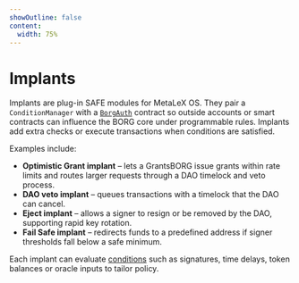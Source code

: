 ```yaml
---
showOutline: false
content:
  width: 75%
---
```


# Implants

Implants are plug-in SAFE modules for MetaLeX OS. They pair a `ConditionManager` with a [`BorgAuth`](/borg/borg-auth) contract so outside accounts or smart contracts can influence the BORG core under programmable rules. Implants add extra checks or execute transactions when conditions are satisfied.

Examples include:

- **Optimistic Grant implant** – lets a GrantsBORG issue grants within rate limits and routes larger requests through a DAO timelock and veto process.
- **DAO veto implant** – queues transactions with a timelock that the DAO can cancel.
- **Eject implant** – allows a signer to resign or be removed by the DAO, supporting rapid key rotation.
- **Fail Safe implant** – redirects funds to a predefined address if signer thresholds fall below a safe minimum.

Each implant can evaluate [conditions](/borg/conditions) such as signatures, time delays, token balances or oracle inputs to tailor policy.

